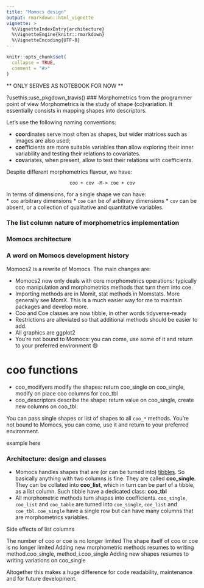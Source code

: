```yaml
---
title: "Momocs design"
output: rmarkdown::html_vignette
vignette: >
  %\VignetteIndexEntry{architecture}
  %\VignetteEngine{knitr::rmarkdown}
  %\VignetteEncoding{UTF-8}
---
```


```r
knitr::opts_chunk$set(
  collapse = TRUE,
  comment = "#>"
)
```

** ONLY SERVES AS NOTEBOOK FOR NOW **

?usethis::use_pkgdown_travis()
### Morphometrics from the programmer point of view
Morphometrics is the study of shape (co)variation. It essentially consists in mapping shapes into descriptors.

Let's use the following naming conventions: 

* **coo**rdinates serve most often as shapes, but wider matrices such as images are also used;
* **coe**fficients are more suitable variables than allow exploring their inner variability and testing their relations to covariates.
* **cov**ariates, when present, allow to test their relations with coefficients.

Despite different morphometrics flavour, we have:

<center>
```coo + cov -M-> coe + cov```
</center>

In terms of dimensions, for a single shape we can have:  
 * `coo` arbitrary dimensions
 * `coe` can be of arbitrary dimensions
 * `cov` can be absent, or a collection of qualitative and quantitative variables.

### The list column nature of morphometrics implementation

### Momocs architecture

### A word on Momocs development history




Momocs2 is a rewrite of Momocs. The main changes are:

* Momocs2 now only deals with core morphometrics operations: typically coo manipulation and morphometrics methods that turn them into coe.
* Importing methods are in Momit, stat methods in Momstats. More generally see MomX. This is a much easier way for me to maintain packages and develop more.
* Coo and Coe classes are now tibble, in other words tidyverse-ready
* Restrictions are alleviated so that additional methods should be easier to add.
* All graphics are ggplot2
* You're not bound to Momocs: you can come, use some of it and return to your preferred environment 😄

# coo functions

 * coo_modifyers modify the shapes: return coo_single on coo_single, modify on place coo columns for coo_tbl
 * coo_descriptors describe the shape: return value on coo_single, create new columns on coo_tbl.

You can pass single shapes or list of shapes to all `coo_*` methods. You're not bound to Momocs, you can come, use it and return to your preferred environment.

example here

### Architecture: design and classes

 * Momocs handles shapes that are (or can be turned into) [tibbles](https://tibble.tidyverse.org/). So basically anything with two columns is fine. They are called **coo_single**. They can be collated into **coo_list**, which in turn can be part of a tibble, as a list column. Such tibble have a dedicated class: **coo_tbl**
 * All morphometric methods turn shapes into coefficients. `coo_single`, `coo_list` and `coo_table` are turned into `coe_single`, `coe_list` and `coe_tbl`. `coe_single` have a single row but can have many columns that are morphometrics variables.
 
Side effects of list columns

The number of coo or coe is no longer limited
The shape itself of coo or coe is no longer limited
Adding new morphometric methods resumes to writing method.coo_single, method_i.coo_single
Adding new shapes resumes to writing variations on coo_single

Altogether this makes a huge difference for code readability, maintenance and for future development.







